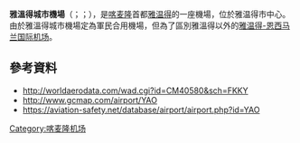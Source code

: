 {{Infobox Airport
| name = 雅溫得城市機場
| nativename = {{lang|fr|Aéroport de Yaoundé-Ville}}<br>{{lang|en|Yaoundé Ville Airport}}
| IATA = YAO
| ICAO = FKKY
| location = {{flagicon image|Flag of Cameroon.svg}}喀麦隆雅温得
| operator = [[喀麥隆空軍|喀麥隆空軍]]
}}
'''雅溫得城市機場'''（{{lang-fr|'''Aéroport de Yaoundé-Ville'''}}；{{lang-en|'''Yaoundé Ville Airport'''}}；{{Airport codes|YAO|FKKY}}），是[[喀麦隆|喀麦隆]]首都[[雅温得|雅温得]]的一座機場，位於雅温得市中心。由於雅溫得城市機場定為軍民合用機場，但為了區別雅溫得以外的[[雅温得-恩西马兰国际机场|雅温得-恩西马兰国际机场]]。

==參考資料==
*http://worldaerodata.com/wad.cgi?id=CM40580&sch=FKKY {{Wayback|url=http://worldaerodata.com/wad.cgi?id=CM40580&sch=FKKY |date=20120918030213 }}
*http://www.gcmap.com/airport/YAO {{Wayback|url=http://www.gcmap.com/airport/YAO |date=20201028000135 }}
*https://aviation-safety.net/database/airport/airport.php?id=YAO {{Wayback|url=https://aviation-safety.net/database/airport/airport.php?id=YAO |date=20210513003455 }}

[[Category:喀麦隆机场|Category:喀麦隆机场]]